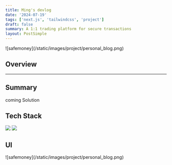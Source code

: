 ```yaml
---
title: Ming's devlog
date: '2024-07-19'
tags: ['next.js', 'tailwindcss', 'project']
draft: false
summary: A 1:1 trading platform for secure transactions
layout: PostSimple
---
```


<div className="-mx-2 flex flex-wrap overflow-hidden xl:-mx-2">
  ![safemoney](/static/images/project/personal_blog.png)
</div>

## Overview

<TOCInline toc={props.toc} exclude="Overview" toHeading={2} />

<hr />

## Summary

coming Solution

## Tech Stack

<div className="m-0 flex flex-wrap p-0">
  <img
    className="m-0 mb-1 w-[90px] rounded-full p-2"
    src="https://img.shields.io/badge/-next.js-ced4da.svg?&style=flat-square&logo=next.js&logoColor=black"
  />
  <img
    className="m-0 mb-1 w-[120px] rounded-full p-2"
    src="https://img.shields.io/badge/-tailwindcss-ced4da.svg?&style=flat-square&logo=tailwindcss&logoColor=black"
  />
</div>

## UI

<div className="-mx-2 flex flex-wrap overflow-hidden xl:-mx-2">
  ![safemoney](/static/images/project/personal_blog.png)
</div>
